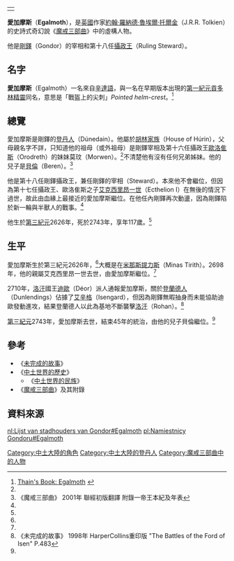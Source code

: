 {|align=right
|-
|{{Tolkienchar |
image_character = |
image_caption = |
Book(s) = 《[[魔戒|魔戒三部曲]]》<br/>《[[未完成的故事|未完成的故事]]》<br/>《[[中土世界的歷史|中土世界的歷史]]》 |
character_name = 愛加摩斯 |
character_alias = |
character_title = [[剛鐸宰相|剛鐸宰相]]<br/>剛鐸攝政王|
character_race = [[人類_(中土大陸)|人類]] [[登丹人|登丹人]] |
character_culture = [[胡林家族|胡林家族]] |
character_gender = 男性|
character_realm = [[剛鐸|剛鐸]] |
character_sub_realm = |
character_lifespan = 第三紀元2626年 - [[第三紀元|第三紀元]]2743年<ref name=autogenerated1>《中土世界的歷史》 Vol.12《中土世界的民族》 "The Heirs of Elendil"</ref> |
character_weapon = | 
}}
|}
'''愛加摩斯'''（'''Egalmoth'''），是[[英國|英國]]作家[[約翰·羅納德·魯埃爾·托爾金|約翰·羅納德·魯埃爾·托爾金]]（J.R.R. Tolkien）的史詩式奇幻說《[[魔戒|魔戒三部曲]]》中的虛構人物。

他是[[剛鐸|剛鐸]]（Gondor）的宰相和第十八任[[剛鐸攝政王|攝政王]]（Ruling Steward）。

==名字==
'''愛加摩斯'''（Egalmoth）一名來自[[辛達語|辛達語]]，與一名在早期版本出現的[[第一紀元|第一紀元]][[貢多林|貢多林]][[艾加摩斯|精靈]]同名，意思是「戰盔上的尖刺」''Pointed helm-crest''。<ref>[http://www.tuckborough.net/gondorians.html#Egalmoth Thain's Book: Egalmoth] {{webarchive|url=https://web.archive.org/web/20111016221058/http://www.tuckborough.net/gondorians.html |date=2011-10-16 }}</ref>

==總覽==
愛加摩斯是剛鐸的[[登丹人|登丹人]]（Dúnedain）。他屬於[[胡林家族|胡林家族]]（House of Húrin），父母親名字不詳，只知道他的祖母（或外祖母）是剛鐸宰相及第十六任攝政王[[歐洛隹斯_(剛鐸宰相)|歐洛隹斯]]（Orodreth）的妹妹莫玟（Morwen）。<ref name=autogenerated1 />不清楚他有沒有任何兄弟姊妹。他的兒子是[[貝倫_(剛鐸宰相)|貝倫]]（Beren）。<ref name=autogenerated2>《魔戒三部曲》 2001年 聯經初版翻譯 附錄一帝王本紀及年表</ref>

他是第十八任剛鐸攝政王，兼任剛鐸的宰相（Steward）。本來他不會繼位，但因為第十七任攝政王、歐洛隹斯之子[[艾克西里昂一世|艾克西里昂一世]]（Ecthelion I）在無後的情況下過世，故此由血緣上最接近的愛加摩斯繼位。在他任內剛鐸再次動盪，因為剛鐸陷於新一輪與半獸人的戰事。<ref name=autogenerated1 />

他生於[[第三紀元|第三紀元]]2626年，死於2743年，享年117歲。<ref name=autogenerated1 />

==生平==
愛加摩斯生於第三紀元2626年，<ref name=autogenerated1 />大概是在[[米那斯提力斯|米那斯提力斯]]（Minas Tirith）。2698年，他的親屬艾克西里昂一世去世，由愛加摩斯繼位。<ref name=autogenerated2 />

2710年，[[洛汗|洛汗]]國王[[迪歐_(洛汗)|迪歐]]（Déor）派人通報愛加摩斯，關於[[登蘭德|登蘭德人]]（Dunlendings）佔據了[[艾辛格|艾辛格]]（Isengard），但因為剛鐸無暇抽身而未能協助迪歐發動進攻，結果登蘭德人以此為基地不斷襲擊[[洛汗_(地名)|洛汗]]（Rohan）。<ref>《未完成的故事》 1998年 HarperCollins重印版 "The Battles of the Ford of Isen" P.483</ref>

[[第三紀元|第三紀元]]2743年，愛加摩斯去世，結束45年的統治，由他的兒子貝倫繼位。<ref name=autogenerated2 />

==參考==
*《[[未完成的故事|未完成的故事]]》
*《[[中土世界的歷史|中土世界的歷史]]》
**《[[中土世界的民族|中土世界的民族]]》
*《[[魔戒|魔戒三部曲]]》及其附錄

==資料來源==
{{reflist}}

{{剛鐸宰相及攝政王|[[艾克西里昂一世|艾克西里昂一世]]|[[貝倫_(剛鐸宰相)|貝倫]]|}}

[[Category:中土大陸的角色|Category:中土大陸的角色]]
[[Category:中土大陸的登丹人|Category:中土大陸的登丹人]]
[[Category:魔戒三部曲中的人物|Category:魔戒三部曲中的人物]]

[[nl:Lijst_van_stadhouders_van_Gondor#Egalmoth|nl:Lijst van stadhouders van Gondor#Egalmoth]]
[[pl:Namiestnicy_Gondoru#Egalmoth|pl:Namiestnicy Gondoru#Egalmoth]]